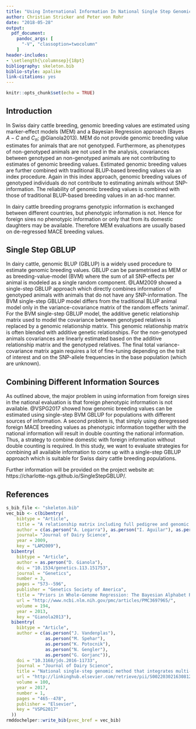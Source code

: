 ```yaml
---
title: "Using International Information In National Single Step Genomic BLUP In Swiss Dairy Cattle"
author: Christian Stricker and Peter von Rohr
date: "2018-05-28"
output: 
  pdf_document:
    pandoc_args: [
      "-V", "classoption=twocolumn"
    ]
header-includes:
- \setlength{\columnsep}{18pt}
bibliography: skeleton.bib
biblio-style: apalike
link-citations: yes
---
```


```r
knitr::opts_chunk$set(echo = TRUE)
```

## Introduction
In Swiss dairy cattle breeding, genomic breeding values are estimated using marker-effect models (MEM) and a Bayesian Regression approach (Bayes $A - C$ and $C_{\pi}$; @Gianola2013). MEM do not provide genomic breeding value estimates for animals that are not genotyped. Furthermore, as phenotypes of non-genotyped animals are not used in the analysis, covariances between genotyped an non-genotyped animals are not contributing to estimates of genomic breeding values. Estimated genomic breeding values are further combined with traditional BLUP-based breeding values via an index procedure. Again in this index approach, genomic breeding values of genotyped individuals do not contribute to estimating animals without SNP-information. The reliability of genomic breeding values is combined with those of traditional BLUP-based breeding values in an ad-hoc manner.

In dairy cattle breeding programs genotypic information is exchanged between different countries, but phenotypic information is not. Hence for foreign sires no phenotypic information or only that from its domestic daughters may be available. Therefore MEM evaluations are usually based on de-regressed MACE breeding values.


## Single Step GBLUP
In dairy cattle, genomic BLUP (GBLUP) is a widely used procedure to estimate genomic breeding values. GBLUP can be parametrised as MEM or as breeding-value-model (BVM) where the sum of all SNP-effects per animal is modeled as a single random component. @LAM2009 showed a single-step GBLUP approach which directly combines information of genotyped animals with animals that do not have any SNP-information. The BVM single-step GBLUP model differs from the traditional BLUP animal model only in the variance-covariance matrix of the random effects 'animal'. For the BVM single-step GBLUP model, the additive genetic relationship matrix used to model the covariance between genotyped relatives is replaced by a genomic relationship matrix. This genomic relationship matrix is often blended with additive genetic relationships. For the non-genotyped animals covariances are linearly estimated based on the additive relationship matrix and the genotyped relatives. The final total variance-covariance matrix again requires a lot of fine-tuning depending on the trait of interest and on the SNP-allele frequencies in the base population (which are unknown). 


## Combining Different Information Sources
As outlined above, the major problem in using information from foreign sires in the national evaluation is that foreign phenotypic information is not available. @VSPG2017 showed how genomic breeding values can be estimated using single-step BVM GBLUP for populations with different sources of information. A second problem is, that simply using deregressed foreign MACE breeding values as phenotypic information together with the national information will result in double counting the national information. Thus, a strategy to combine domestic with foreign information without double counting is required.  In this study, we want to evaluate strategies for combining all available information to come up with a single-step GBLUP approach which is suitable for Swiss dairy cattle breeding populations. 

Further information will be provided on the project website at: https://charlotte-ngs.github.io/SingleStepGBLUP/.

## References
```r
s_bib_file <- "skeleton.bib"
vec_bib <- c(bibentry(
    bibtype = "Article",
    title = "A relationship matrix including full pedigree and genomic information",
    author = c(as.person("A. Legarra"), as.person("I. Aguilar"), as.person("I. Misztal")),
    journal= "Journal of Dairy Science",
    year = 2009,
    key = "LAM2009"),
  bibentry(
    bibtype = "Article",
    author = as.person("D. Gianola"),
    doi = "10.1534/genetics.113.151753",
    journal = "Genetics",
    number = 3,
    pages = "573--596",
    publisher = "Genetics Society of America",
    title = "Priors in Whole-Genome Regression: The Bayesian Alphabet Returns",
    url = "http://www.ncbi.nlm.nih.gov/pmc/articles/PMC3697965/",
    volume = 194,
    year = 2013,
    key = "Gianola2013"),
  bibentry(
    bibtype = "Article",
    author = c(as.person("J. Vandenplas"), 
               as.person("M. Spehar"),
               as.person("K. Potocnik"),
               as.person("N. Gengler"),
               as.person("G. Gorjanc")),
    doi = "10.3168/jds.2016-11733",
    journal = "Journal of Dairy Science",
    title = "National single-step genomic method that integrates multi-national genomic information",
    url = "http://linkinghub.elsevier.com/retrieve/pii/S0022030216308128 http://dx.doi.org/10.3168/jds.2016-11733",
    volume = 100,
    year = 2017,
    number = 1,
    pages = "465--478",
    publisher = "Elsevier",
    key = "VSPG2017"
  ))
rmddochelper::write_bib(pvec_bref = vec_bib)
```

